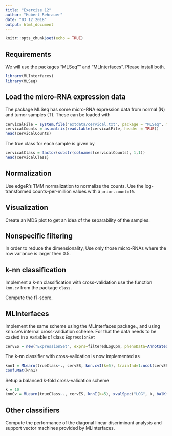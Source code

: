 ```yaml
---
title: "Exercise 12"
author: "Hubert Rehrauer"
date: "03 12 2018"
output: html_document
---
```


```r
knitr::opts_chunk$set(echo = TRUE)
```


## Requirements
We will use the packages "MLSeq"" and "MLInterfaces". Please install both.
```r
library(MLInterfaces)
library(MLSeq)
```

## Load the micro-RNA expression data

The package MLSeq has some micro-RNA expression data from normal (N) and tumor samples (T). These can be loaded with
```r
cervicalFile = system.file("extdata/cervical.txt", package = "MLSeq", mustWork = TRUE)
cervicalCounts = as.matrix(read.table(cervicalFile, header = TRUE))
head(cervicalCounts)
```


The true class for each sample is given by
```r
cervicalClass = factor(substr(colnames(cervicalCounts), 1,1))
head(cervicalClass)
```

## Normalization
Use edgeR's TMM normalization to normalize the counts. Use the log-transformed counts-per-million values with a `prior.count=10`.



## Visualization

Create an MDS plot to get an idea of the separability of the samples.

## Nonspecific filtering

In order to reduce the dimensionality, Use only those micro-RNAs where the row variance is larger then 0.5.

## k-nn classification

Implement a k-nn classification with cross-validation use the function `knn.cv` from the package `class`.

Compute the f1-score.

## MLInterfaces

Implement the same scheme using the MLInterfaces package., and using knn.cv's internal cross-valdiation scheme. For that the data needs to be casted in a variable of class `ExpressionSet`
```r
cervES = new("ExpressionSet", exprs=filteredLogCpm, phenoData=AnnotatedDataFrame(ds$samples))
```

The k-nn classifier with cross-validation is now implemented as

```r
knn1 = MLearn(trueClass~., cervES, knn.cvI(k=5), trainInd=1:ncol(cervES))
confuMat(knn1)
```


Setup a balanced k-fold cross-validation scheme
```r
k = 10
knnCv = MLearn(trueClass~., cervES, knnI(k=5), xvalSpec("LOG", k, balKfold.xvspec(k)))
```

## Other classifiers

Compute the performance of the diagonal linear discriminant analysis and support vector machines provided by MLInterfaces.

